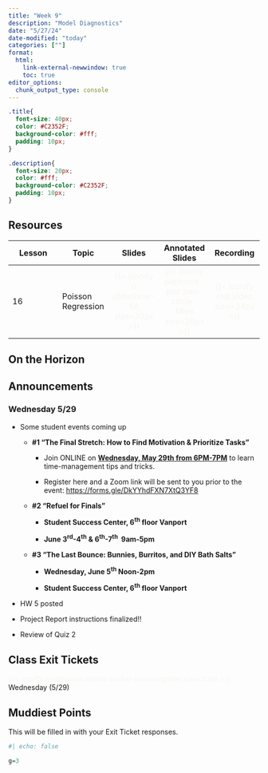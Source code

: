 ```yaml
---
title: "Week 9"
description: "Model Diagnostics"
date: "5/27/24"
date-modified: "today"
categories: [""]
format: 
  html:
    link-external-newwindow: true
    toc: true
editor_options: 
  chunk_output_type: console
---
```


```css
.title{
  font-size: 40px;
  color: #C2352F;
  background-color: #fff;
  padding: 10px;
}

.description{
  font-size: 20px;
  color: #fff;
  background-color: #C2352F;
  padding: 10px;
}
```

## Resources

| Lesson | Topic              |                                Slides                                 |                                  Annotated Slides                                  |                           Recording                           |
|---------------|---------------|:-------------:|:-------------:|:-------------:|
| 16     | Poisson Regression | [{{< iconify ri slideshow-fill size=30px >}}]{style="color:#f8f5f0;"} | [{{< iconify pepicons-pop pen-circle-filled size=29px >}}]{style="color:#f8f5f0;"} | [{{< iconify mdi video size=34px >}}]{style="color:#f8f5f0;"} |

## On the Horizon

## Announcements

### Wednesday 5/29

-   Some student events coming up

    -   **#1 “The Final Stretch: How to Find Motivation & Prioritize Tasks”**

        -   Join ONLINE on [**Wednesday, May 29th from 6PM-7PM**]{.underline} to learn time-management tips and tricks.  

        -   Register here and a Zoom link will be sent to you prior to the event: [https://forms.gle/DkYYhdFXN7XtQ3YF8](#0 "https://urldefense.com/v3/__https:/forms.gle/DkYYhdFXN7XtQ3YF8__;!!Mi0JBg!O3aH8xf0FmywAbLS4xx0ioLjMcOygWvFrWb3Ft6hXlx0CYDEKDfa08fGJ-cG8O73ciewShoBUnJLLGM$") 

    -   **#2 “Refuel for Finals”**

        -   **Student Success Center, 6^th^ floor Vanport**

        -   **June 3^rd^-4^th^ & 6^th^-7^th^  9am-5pm**

    -   **#3 “The Last Bounce: Bunnies, Burritos, and DIY Bath Salts”**

        -   **Wednesday, June 5^th^ Noon-2pm**

        -   **Student Success Center, 6^th^ floor Vanport**

-   HW 5 posted

-   Project Report instructions finalized!!

-   Review of Quiz 2

## Class Exit Tickets

[{{< iconify healthicons health-worker-form-negative size=30px >}}]{style="color:#f8f5f0;"} Wednesday (5/29)

## Muddiest Points

This will be filled in with your Exit Ticket responses.

```r
#| echo: false

g=3
```
